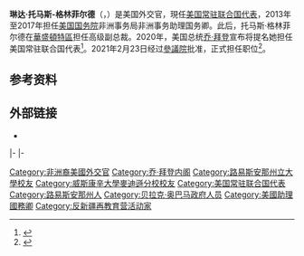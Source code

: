 {{Expand language|en}}
{{noteTA
|G1=USState
|G2=USGov
|G3=People
}}

{{Infobox officeholder
|name         = 琳达·托马斯-格林菲尔德<br/>Linda Thomas-Greenfield
|image        = Linda-Thomas-Greenfield-v1-8x10-1.jpg
|office        = {{US}}第31任[[美国常驻联合国代表列表|駐聯合國常任代表]]
|status        = 
|president     = [[乔·拜登|乔·拜登]]
|term_start    = 2021年2月23日
|term_end      = 
|succeeding    = 
|successor     = 
|office1       = {{US}}[[美國國務院|國務院]]第18任{{tsl|en|Assistant Secretary of State for African Affairs|非洲事务助理国务卿}}
|president1   = [[贝拉克·奥巴马|贝拉克·奥巴马]]<br>[[唐納·川普|唐納·川普]]
|deputy1       = {{tsl|en|Robert P. Jackson|罗伯特·P·杰克逊}}
|term_start1   = 2013年8月6日
|term_end1     = 2017年3月10日
|predecessor1  = {{tsl|en|Johnnie Carson|约翰尼·卡森}}
|successor1    = {{tsl|en|Donald Yamamoto|唐纳德·山本}}（代任）
|office2      = {{US}}{{tsl|en|Director General of the United States Foreign Service|驻外事务处总干事}}
|president2   = [[贝拉克·奥巴马|贝拉克·奥巴马]]
|term_start2  = 2012年4月2日
|term_end2    = 2013年8月2日
|predecessor2 = {{tsl|en|Nancy Jo Powell|南希·乔·鲍威尔}}
|successor2   = {{tsl|en|Arnold A. Chacón|阿诺德·A·查孔}}
|office3      = {{US}}駐[[賴比瑞亞|賴比瑞亞]][[特命全權大使|特命全權大使]]
|term_start3  =  2008年8月27日
|term_end3    =  2012年2月29日
|predecessor3 = {{tsl|en|Donald E. Booth|唐纳德·布斯}}
|successor3   = {{tsl|en|Deborah R. Malac|黛博拉·R·马拉克}}
|president3   = [[乔治·沃克·布什|乔治·沃克·布什]]<br>[[贝拉克·奥巴马|贝拉克·奥巴马]]
|birth_date   = {{birth date and age|1952|11|22}}
|birth_place  = {{USA}}[[路易斯安那州|路易斯安那州]][[贝克_(路易斯安那州)|贝克]]
|death_date   = 
|death_place  = 
|education    = [[路易斯安那州立大學|路易斯安那州立大學]][[文学士|文学士]]<br>[[威斯康星大学麦迪逊分校|威斯康星大学麦迪逊分校]][[文學碩士|文學碩士]]
|predecessor=[[凱莉·克拉夫特|凱莉·克拉夫特]]}}

'''琳达·托马斯-格林菲尔德'''（{{lang-en|Linda Thomas-Greenfield}}，{{bd|1952年|11月22日||}}）是美国外交官，現任[[美国常驻联合国代表列表|美国常驻联合国代表]]，2013年至2017年担任[[美国国务院|美国国务院]]非洲事务局非洲事务助理国务卿。此后，托马斯·格林菲尔德在[[华盛顿哥伦比亚特区|華盛頓特區]]担任{{le|奥尔布赖特·斯通布里奇集团|Albright Stonebridge Group}}高级副总裁。2020年，美国总统[[乔·拜登|乔·拜登]]宣布将提名她担任美国常驻联合国代表<ref>{{cite web|title=Biographies: Principals|url=https://2009-2017.state.gov/p/af/bio/principals/index.htm|publisher=U.S. Department of State|accessdate=2015-11-27|archive-date=2017-01-22|archive-url=https://web.archive.org/web/20170122195722/https://2009-2017.state.gov/p/af/bio/principals/index.htm|dead-url=no}}</ref>。2021年2月23日经过[[美国参议院|參議院]]批准，正式担任职位<ref>{{Cite news|title=Senate confirms Linda Thomas-Greenfield to be Biden’s ambassador to the U.N.|url=https://www.nytimes.com/2021/02/23/us/politics/linda-thomas-greenfield-ambassador-united-nations.html|newspaper=The New York Times|date=2021-02-23|accessdate=2021-02-23|issn=0362-4331|language=en-US|first=Pranshu|last=Verma|first2=Rick|last2=Gladstone|archive-date=2021-03-29|archive-url=https://web.archive.org/web/20210329164119/https://www.nytimes.com/2021/02/23/us/politics/linda-thomas-greenfield-ambassador-united-nations.html|dead-url=no}}</ref>。

==参考资料==
{{reflist}}

==外部链接==
*{{C-SPAN|Linda Thomas Greenfield}}

{{s-start}}
{{s-dip}}
{{s-bef|before={{tsl|en|Donald E. Booth|唐纳德·布斯}}}}
{{s-ttl|title={{le|美国驻利比里亚大使|List of ambassadors of the United States to Liberia}}|years=2008–2012}}
{{s-aft|after={{tsl|en|Deborah R. Malac|黛博拉·R·马拉克}}}}
|-
{{s-bef|before={{tsl|en|Nancy Jo Powell|南希·乔·鲍威尔}}}}
{{s-ttl|title={{tsl|en|Director General of the United States Foreign Service|美国驻外事务处总干事}}|years=2012–2013}}
{{s-aft|after={{tsl|en|Arnold A. Chacón|阿诺德·A·查孔}}}}
|-
{{s-gov}}
{{s-bef|before={{tsl|en|Donald Yamamoto|唐纳德·山本}}}}
{{s-ttl|title={{tsl|en|Assistant Secretary of State for African Affairs|非洲事务助理国务卿}}|years=2013–2017}}
{{s-aft|after={{le|彼得·巴莱林|Peter Barlerin}}<br>{{small|代理}}}}
{{s-end}}
{{美國常駐聯合國代表}}
{{拜登内阁}}

{{DEFAULTSORT:Thomas-Greenfield, Thomas}}
[[Category:非洲裔美國外交官|Category:非洲裔美國外交官]]
[[Category:乔·拜登内阁|Category:乔·拜登内阁]]
[[Category:路易斯安那州立大學校友|Category:路易斯安那州立大學校友]]
[[Category:威斯康辛大學麥迪遜分校校友|Category:威斯康辛大學麥迪遜分校校友]]
[[Category:美国常驻联合国代表|Category:美国常驻联合国代表]]
[[Category:路易斯安那州人|Category:路易斯安那州人]]
[[Category:贝拉克·奥巴马政府人员|Category:贝拉克·奥巴马政府人员]]
[[Category:美國助理國務卿|Category:美國助理國務卿]]
[[Category:反新疆再教育营活动家|Category:反新疆再教育营活动家]]
